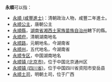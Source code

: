 '''永順'''可以指：

*[[永順_(咸豐進士)|永順 (咸豐進士)]]：清朝政治人物，咸豐二年進士。
*[[永顺公主|永顺公主]]，唐朝公主
*[[永順縣|永順縣]]，[[湖南省|湖南省]][[湘西土家族苗族自治州|湘西土家族苗族自治州]]轄下的縣。
*[[永顺府|永顺府]]，清朝湖南地名
*[[永顺路|永顺路]]，元朝地名，今湖南省
*[[永顺州|永顺州]]，五代地名，今湖南省
*[[永顺专区|永顺专区]]，中国湖南地名
*[[永顺镇_(北京市)|永顺镇 (北京市)]]，位于中国北京通州区
*[[永顺镇_(四川省)|永顺镇 (四川省)]]，位于中国四川省资阳市安岳县
*[[永顺土司|永顺土司]]，明朝土司，位于广西

{{消歧义|cat=二字中國相關消歧義}}